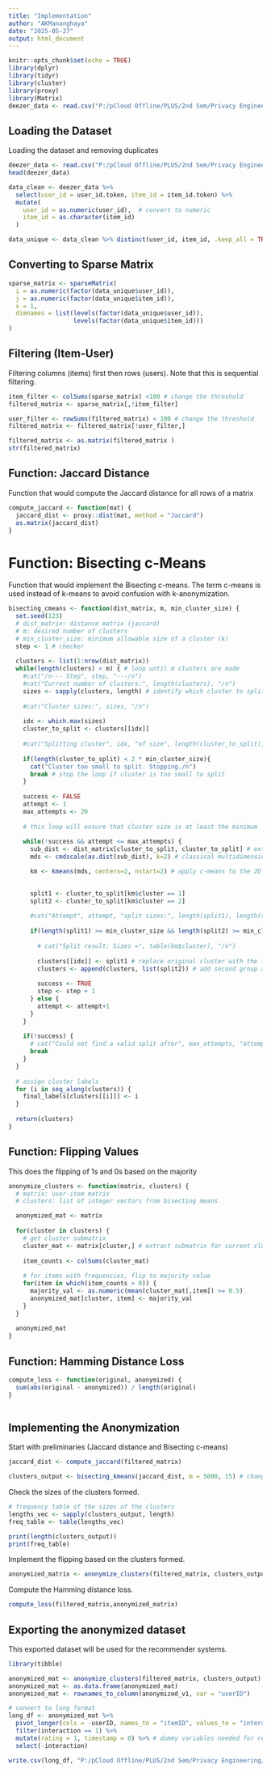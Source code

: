 ---
title: "Implementation"
author: "AKMananghaya"
date: "2025-05-27"
output: html_document
---

```{r setup, include=FALSE}
knitr::opts_chunk$set(echo = TRUE)
library(dplyr)
library(tidyr)
library(cluster)
library(proxy)
library(Matrix)
deezer_data <- read.csv("P:/pCloud Offline/PLUS/2nd Sem/Privacy Engineering/Data/DEEZER_BR.inter", header = TRUE, sep = ",")
```

## Loading the Dataset

Loading the dataset and removing duplicates

```{r}
deezer_data <- read.csv("P:/pCloud Offline/PLUS/2nd Sem/Privacy Engineering/Data/DEEZER_BR.inter", header = TRUE, sep = ",")
head(deezer_data)

data_clean <- deezer_data %>%
  select(user_id = user_id.token, item_id = item_id.token) %>%
  mutate(
    user_id = as.numeric(user_id),  # convert to numeric
    item_id = as.character(item_id) 
  ) 

data_unique <- data_clean %>% distinct(user_id, item_id, .keep_all = TRUE)
```

## Converting to Sparse Matrix

```{r}
sparse_matrix <- sparseMatrix(
  i = as.numeric(factor(data_unique$user_id)),
  j = as.numeric(factor(data_unique$item_id)),
  x = 1,
  dimnames = list(levels(factor(data_unique$user_id)),
                  levels(factor(data_unique$item_id)))
)

```

## Filtering (Item-User)

Filtering columns (items) first then rows (users). Note that this is sequential filtering.

```{r}
item_filter <- colSums(sparse_matrix) <100 # change the threshold
filtered_matrix <- sparse_matrix[,!item_filter]

user_filter <- rowSums(filtered_matrix) < 100 # change the threshold
filtered_matrix <- filtered_matrix[!user_filter,]

filtered_matrix <- as.matrix(filtered_matrix )
str(filtered_matrix)
```

## Function: Jaccard Distance

Function that would compute the Jaccard distance for all rows of a matrix

```{r}
compute_jaccard <- function(mat) {
  jaccard_dist <- proxy::dist(mat, method = "Jaccard")
  as.matrix(jaccard_dist)
}

```

# Function: Bisecting c-Means

Function that would implement the Bisecting c-means. The term c-means is used instead of k-means to avoid confusion with k-anonymization.

```{r}
bisecting_cmeans <- function(dist_matrix, m, min_cluster_size) {
  set.seed(123)
  # dist_matrix: distance matrix (jaccard)
  # m: desired number of clusters
  # min_cluster_size: minimum allowable size of a cluster (k)
  step <- 1 # checker
  
  clusters <- list(1:nrow(dist_matrix))
  while(length(clusters) < m) { # loop until m clusters are made
    #cat("/n--- Step", step, "---/n")
    #cat("Current number of clusters:", length(clusters), "/n")
    sizes <- sapply(clusters, length) # identify which cluster to split
    
    #cat("Cluster sizes:", sizes, "/n")
    
    idx <- which.max(sizes)
    cluster_to_split <- clusters[[idx]]
    
    #cat("Splitting cluster", idx, "of size", length(cluster_to_split), "/n")
    
    if(length(cluster_to_split) < 2 * min_cluster_size){
      cat("Cluster too small to split. Stopping./n")
      break # stop the loop if cluster is too small to split
    }
    
    success <- FALSE
    attempt <- 1
    max_attempts <- 20
    
    # this loop will ensure that cluster size is at least the minimum
    
    while(!success && attempt <= max_attempts) { 
      sub_dist <- dist_matrix[cluster_to_split, cluster_to_split] # extract distances from dist_matrix
      mds <- cmdscale(as.dist(sub_dist), k=2) # classical multidimensional scaling (MDS)

      km <- kmeans(mds, centers=2, nstart=2) # apply c-means to the 2D MDS-transformed data

      
      split1 <- cluster_to_split[km$cluster == 1] 
      split2 <- cluster_to_split[km$cluster == 2] 
      
      #cat("Attempt", attempt, "split sizes:", length(split1), length(split2), "/n") 
      
      if(length(split1) >= min_cluster_size && length(split2) >= min_cluster_size) {
        
        # cat("Split result: Sizes =", table(km$cluster), "/n")
      
        clusters[[idx]] <- split1 # replace original cluster with the first c-means group
        clusters <- append(clusters, list(split2)) # add second group as a cluster
        
        success <- TRUE
        step <- step + 1
      } else {
        attempt <- attempt+1
      }
    }
    
    if(!success) {
      # cat("Could not find a valid split after", max_attempts, "attempts. Skipping cluster./n")
      break
    }
  }
  
  # assign cluster labels
  for (i in seq_along(clusters)) {
    final_labels[clusters[[i]]] <- i
  }
  
  return(clusters)
}

```


## Function: Flipping Values

This does the flipping of 1s and 0s based on the majority
```{r}
anonymize_clusters <- function(matrix, clusters) {
  # matrix: user-item matrix
  # clusters: list of integer vectors from bisecting means

  anonymized_mat <- matrix
  
  for(cluster in clusters) {
    # get cluster submatrix
    cluster_mat <- matrix[cluster,] # extract submatrix for current cluster
    
    item_counts <- colSums(cluster_mat)
    
    # for items with frequencies, flip to majority value
    for(item in which(item_counts > 0)) {
      majority_val <- as.numeric(mean(cluster_mat[,item]) >= 0.5)
      anonymized_mat[cluster, item] <- majority_val
    }
  }
  
  anonymized_mat
}


```

## Function: Hamming Distance Loss

```{r}
compute_loss <- function(original, anonymized) {
  sum(abs(original - anonymized)) / length(original)
}
 
```


## Implementing the Anonymization

Start with preliminaries (Jaccard distance and Bisecting c-means)
```{r}
jaccard_dist <- compute_jaccard(filtered_matrix)
```

```{r}
clusters_output <- bisecting_kmeans(jaccard_dist, m = 5000, 15) # change last parameter to k value
```

Check the sizes of the clusters formed.

```{r}
# frequency table of the sizes of the clusters
lengths_vec <- sapply(clusters_output, length)
freq_table <- table(lengths_vec)

print(length(clusters_output))
print(freq_table)
```

Implement the flipping based on the clusters formed.

```{r}
anonymized_matrix <- anonymize_clusters(filtered_matrix, clusters_output) 
```

Compute the Hamming distance loss.

```{r}
compute_loss(filtered_matrix,anonymized_matrix)
```

## Exporting the anonymized dataset

This exported dataset will be used for the recommender systems.
```{r}
library(tibble)

anonymized_mat <- anonymize_clusters(filtered_matrix, clusters_output)
anonymized_mat <- as.data.frame(anonymized_mat)
anonymized_mat <- rownames_to_column(anonymized_v1, var = "userID")

# convert to long format 
long_df <- anonymized_mat %>%
  pivot_longer(cols = -userID, names_to = "itemID", values_to = "interaction") %>%
  filter(interaction == 1) %>%
  mutate(rating = 1, timestamp = 0) %>% # dummy variables needed for recsys
  select(-interaction)

write.csv(long_df, "P:/pCloud Offline/PLUS/2nd Sem/Privacy Engineering/Data/Results/own_k2_100_100.csv", row.names = FALSE)
```
